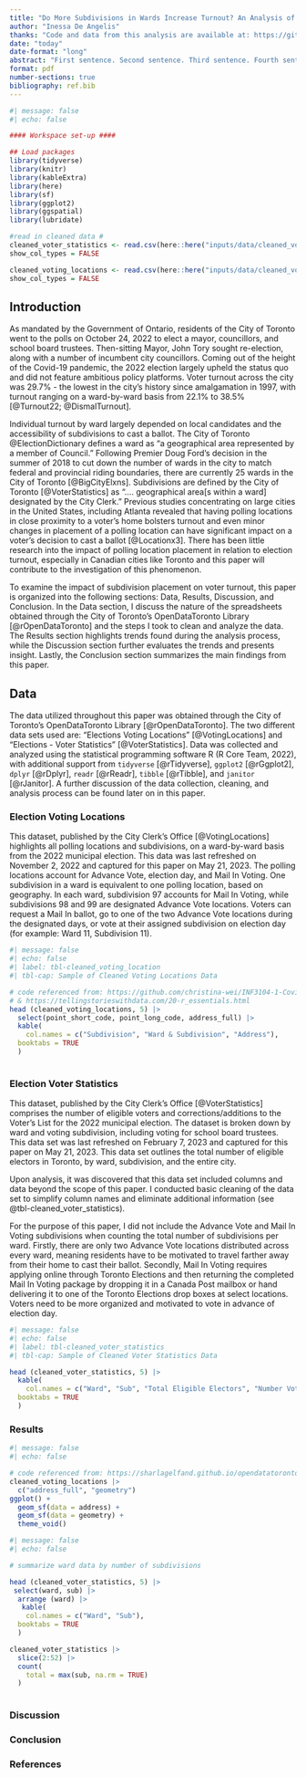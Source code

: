```yaml
---
title: "Do More Subdivisions in Wards Increase Turnout? An Analysis of the 2022 Toronto Municipal Election"
author: "Inessa De Angelis"
thanks: "Code and data from this analysis are available at: https://github.com/InessaDeAngelis/Toronto_Elections" 
date: "today"
date-format: "long" 
abstract: "First sentence. Second sentence. Third sentence. Fourth sentence."
format: pdf
number-sections: true
bibliography: ref.bib
---
```


```r
#| message: false
#| echo: false

#### Workspace set-up ####

## Load packages
library(tidyverse)
library(knitr)
library(kableExtra)
library(here)
library(sf)
library(ggplot2)
library(ggspatial)
library(lubridate)

#read in cleaned data #
cleaned_voter_statistics <- read.csv(here::here("inputs/data/cleaned_voter_statistics.csv"))
show_col_types = FALSE

cleaned_voting_locations <- read.csv(here::here("inputs/data/cleaned_voting_locations.csv"))
show_col_types = FALSE
```

## Introduction
As mandated by the Government of Ontario, residents of the City of Toronto went to the polls on October 24, 2022 to elect a mayor, councillors, and school board trustees. Then-sitting Mayor, John Tory sought re-election, along with a number of incumbent city councillors. Coming out of the height of the Covid-19 pandemic, the 2022 election largely upheld the status quo and did not feature ambitious policy platforms. Voter turnout across the city was 29.7% - the lowest in the city’s history since amalgamation in 1997, with turnout ranging on a ward-by-ward basis from 22.1% to 38.5% [@Turnout22; @DismalTurnout]. 

Individual turnout by ward largely depended on local candidates and the accessibility of subdivisions to cast a ballot. The City of Toronto @ElectionDictionary defines a ward as “a geographical area represented by a member of Council.” Following Premier Doug Ford’s decision in the summer of 2018 to cut down the number of wards in the city to match federal and provincial riding boundaries, there are currently 25 wards in the City of Toronto [@BigCityElxns]. Subdivisions are defined by the City of Toronto [@VoterStatistics] as “.... geographical area[s within a ward] designated by the City Clerk.” Previous studies concentrating on large cities in the United States, including Atlanta revealed that having polling locations in close proximity to a voter’s home bolsters turnout and even minor changes in placement of a polling location can have significant impact on a voter’s decision to cast a ballot [@Locationx3]. There has been little research into the impact of polling location placement in relation to election turnout, especially in Canadian cities like Toronto and this paper will contribute to the investigation of this phenomenon. 

To examine the impact of subdivision placement on voter turnout, this paper is organized into the following sections: Data, Results, Discussion, and Conclusion.  In the Data section, I discuss the nature of the spreadsheets obtained through the City of Toronto’s OpenDataToronto Library [@rOpenDataToronto] and the steps I took to clean and analyze the data. The Results section highlights trends found during the analysis process, while the Discussion section further evaluates the trends and presents insight. Lastly, the Conclusion section summarizes the main findings from this paper. 

## Data
The data utilized throughout this paper was obtained through the City of Toronto’s OpenDataToronto Library [@rOpenDataToronto]. The two different data sets used are: “Elections Voting Locations” [@VotingLocations] and “Elections - Voter Statistics” [@VoterStatistics]. Data was collected and analyzed using the statistical programming software R (R Core Team, 2022), with additional support from `tidyverse` [@rTidyverse], `ggplot2` [@rGgplot2], `dplyr` [@rDplyr], `readr` [@rReadr], `tibble` [@rTibble], and `janitor` [@rJanitor]. A further discussion of the data collection, cleaning, and analysis process can be found later on in this paper. 

### Election Voting Locations
This dataset, published by the City Clerk's Office [@VotingLocations] highlights all polling locations and subdivisions, on a ward-by-ward basis from the 2022 municipal election. This data was last refreshed on November 2, 2022 and captured for this paper on May 21, 2023. The polling locations account for Advance Vote, election day, and Mail In Voting. One subdivision in a ward is equivalent to one polling location, based on geography. In each ward, subdivision 97 accounts for Mail In Voting, while subdivisions 98 and 99 are designated Advance Vote locations. Voters can request a Mail In ballot, go to one of the two Advance Vote locations during the designated days, or vote at their assigned subdivision on election day (for example: Ward 11, Subdivision 11).

```r
#| message: false
#| echo: false
#| label: tbl-cleaned_voting_location
#| tbl-cap: Sample of Cleaned Voting Locations Data

# code referenced from: https://github.com/christina-wei/INF3104-1-Covid-Clinics/blob/main/outputs/paper/covid_clinics.qmd
# & https://tellingstorieswithdata.com/20-r_essentials.html 
head (cleaned_voting_locations, 5) |>
  select(point_short_code, point_long_code, address_full) |>
  kable(
    col.names = c("Subdivision", "Ward & Subdivision", "Address"),
  booktabs = TRUE
  )
  
```

### Election Voter Statistics
This dataset, published by the City Clerk's Office [@VoterStatistics] comprises the number of eligible voters and corrections/additions to the Voter’s List for the 2022 municipal election. The dataset is broken down by ward and voting subdivision, including voting for school board trustees. This data set was last refreshed on February 7, 2023 and captured for this paper on May 21, 2023. This data set outlines the total number of eligible electors in Toronto, by ward, subdivision, and the entire city. 

Upon analysis, it was discovered that this data set included columns and data beyond the scope of this paper. I conducted basic cleaning of the data set to simplify column names and eliminate additional information (see @tbl-cleaned_voter_statistics).

For the purpose of this paper, I did not include the Advance Vote and Mail In Voting subdivisions when counting the total number of subdivisions per ward. Firstly, there are only two Advance Vote locations distributed across every ward, meaning residents have to be motivated to travel farther away from their home to cast their ballot. Secondly, Mail In Voting requires applying online through Toronto Elections and then returning the completed Mail In Voting package by dropping it in a Canada Post mailbox or hand delivering it to one of the Toronto Elections drop boxes at select locations. Voters need to be more organized and motivated to vote in advance of election day.  

```r
#| message: false
#| echo: false
#| label: tbl-cleaned_voter_statistics
#| tbl-cap: Sample of Cleaned Voter Statistics Data

head (cleaned_voter_statistics, 5) |>
  kable(
    col.names = c("Ward", "Sub", "Total Eligible Electors",	"Number Voted",	"Percent Voted"),
  booktabs = TRUE
  )

```

### Results

```r
#| message: false
#| echo: false

# code referenced from: https://sharlagelfand.github.io/opendatatoronto/articles/articles/spatial_data.html
cleaned_voting_locations |>
  c("address_full", "geometry")
ggplot() +
  geom_sf(data = address) +
  geom_sf(data = geometry) +
  theme_void()

```


```r
#| message: false
#| echo: false

# summarize ward data by number of subdivisions

head (cleaned_voter_statistics, 5) |>
 select(ward, sub) |>
  arrange (ward) |>
   kable(
    col.names = c("Ward", "Sub"),
  booktabs = TRUE
  )

cleaned_voter_statistics |>
  slice(2:52) |>
  count(
    total = max(sub, na.rm = TRUE)
  )
  
```
### Discussion


### Conclusion


### References
